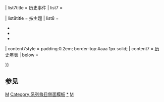 {{sidebar with collapsible lists
| name = 马来西亚历史
| wraplinks = true
| class = plainlist
| title = {{region history sidebar title
  | country = 马来西亚
  | image = [[File:Malaysian History.png|205px|border|link=马来西亚历史]]
  }}
| content1style = padding-bottom:0.5em; padding-top:0.5em;
| content1 = <div style="text-align:left;font-weight:bold;">[[马来西亚史前时期|史前时期]]</div>
| list1title = 史前时期
| list1 =
 {{Aligned table |fullwidth=yes |leftright=yes |nowrap2=yes
  | [[马来西亚史前时期|史前时期]]| 前100–6{{smaller|世纪}}
}}
| list2title = 早期王国
| list2 =
 {{Aligned table |fullwidth=yes |leftright=yes |nowrap2=yes
  | [[刚迦王国]]                 | 2–11{{smaller|世纪}}
  | [[狼牙脩]]                    | 2–14{{smaller|世纪}}
  | [[赤土]]                        | 2–6{{smaller|世纪}}
  | [[盘盘]]     | 3–5{{smaller|世纪}}
  | [[古吉打]]              | 5–9{{smaller|世纪}}
  | {{tsl|en|Old Pahang Kingdom|古彭亨}} | 5–15{{smaller|世纪}} 
  | [[末罗瑜]]      | 6{{smaller|世纪}}
  | {{tsl|ms|Klang Kio|哥打哥拉宜|哥打哥拉宜}} （Kota Gelanggi）        | 7–9{{smaller|世纪}}
  | [[三佛齐]]              | 650–1377
  | [[满者伯夷]]              | 1293–1500
 }}
| list3title = 苏丹国崛起
| list3 =
 {{Aligned table |fullwidth=yes |leftright=yes |nowrap2=yes
  | [[吉打苏丹王朝]]| 1136–{{smaller|今}}
  | [[汶萊帝國]]| 1368–{{smaller|今}}
  | [[马六甲苏丹国]]| 1402–1511
  | [[蘇祿蘇丹國]]| 1450–1899
  | {{tsl|en|Pahang Sultanate|彭亨苏丹王朝}}| 1470–1623
  | [[亞齊蘇丹國]]| 1496–1903
  | [[北大年苏丹国]]| 1516– 1902
  | [[柔佛苏丹国]]| 1528–{{smaller|今}}
  | {{tsl|en|Sultanate of Sarawak|砂拉越苏丹王朝}} | 1599–1641
  | {{tsl|en|Kingdom of Besut Darul Iman|勿述苏丹王朝}}| 1780–1899
  | {{tsl|en|Kingdom of Setul Mambang Segara|色陀苏丹王朝}}| 1808–1916
  | {{tsl|en|Reman|勒曼苏丹王朝}}| 1810–1902
  | {{tsl|en|Kingdom of Kubang Pasu Darul Qiyam|古邦巴素苏丹王朝}}| 1839–1864
  | [[玻璃市拉惹]]| 1843–{{smaller|今}}
 }} 
| list4title = 殖民时期
| list4 =
{{Aligned table |fullwidth=yes |leftright=yes |nowrap2=yes
  | [[葡属马六甲]]| 1511–1641
  | {{tsl|ms|Perang Belanda-Portugal|荷葡战役}}| 1601–1661
  | [[荷属马六甲]]| 1641–1824
  | {{tsl|ms|Penjajahan Siam di Kedah|暹罗入侵吉打}}| 1821–1826
  | [[1824年英荷条约|英荷条约]] | 1824
  | [[伯尼条约]]| 1826
  | [[海峡殖民地]]| 1826–1946
  | [[砂拉越王国]]| 1841–1946
  | [[纳闽直辖殖民地]]| 1848–1946
  | {{tsl|ms|Perang Kelang|巴生战役}}| 1867–1874
  | [[邦咯条约]] | 1874
  | [[英屬馬來亞]] / [[英屬婆羅洲]]| 1874–1946
  | [[北婆羅洲]]| 1882–1946
  | [[馬來聯邦]]| 1895–1946
  | [[1909年英国-暹罗条约|英暹条约]] | 1909
  | [[馬來屬邦]]| 1909–1946
  | {{tsl|ms|Pertempuran Pulau Pinang|槟城战役}}| 1914
}}
| list5title = 第二次世界大战时期
| list5 =
{{Aligned table |fullwidth=yes |leftright=yes |nowrap2=yes
  | {{longitem|[[馬來亞日佔時期|日占马来亚]]与[[英屬婆羅洲日佔時期|婆罗洲]]}}| 1941–1945
  | [[馬來亞戰役]]| 1941–1942
  | {{tsl|ms|Pertempuran Muar|麻坡战役}}| 1942
  | {{tsl|ms|Pembunuhan beramai-ramai di Parit Sulong|巴力士隆大屠杀}} | 1942
  | [[新加坡戰役]]| 1942
  | {{tsl|ms|Syburi|榕市府|榕市府（暹属吉打）}} | 1942-1945
  | [[馬來四邦|暹属马来四邦]]| 1943–1945
  | {{tsl|ms|Kawat Maut Sandakan|山打根死亡行军}}| 1942
}}
| list6title = 马来西亚成立
| list6 =
 {{Aligned table |fullwidth=yes |leftright=yes |nowrap2=yes
  | {{longitem|{{tsl|ms|Pentadbiran Tentera British (Tanah Melayu)|英国军事管制区 (马来亚)|马来亚}}{{\}}[[英國軍事管制區 (婆羅洲)|婆罗洲英國軍事管制區]]}}| 1945–1946
  | [[北婆羅洲直轄殖民地]] | 1946–1963
  | {{tsl|ms|Tanah Jajahan Mahkota Sarawak|砂拉越直辖殖民地}}| 1946–1963
  | [[马来亚联邦]]<!--（MU）为英国殖民地，未曾独立-->| 1946–1948
  | [[马来亚联合邦]]<!--1957年独立-->| 1948–1963
  | [[马来亚独立日|马来亚联合邦独立]]| 1957
  | {{tsl|ms|Pemerintahan sendiri Singapura|新加坡自治|新加坡自治日}}| 1959
  | {{tsl|ms|Hari Pemerintahan Sendiri Borneo Utara|沙巴自治日|沙巴自治日}} | 1963
  | [[砂拉越自治日|砂拉越自治日]]| 1963年7月22日
  | [[马来西亚日|马来西亚成立]]<!--法定国家全名为“马来西亚”，不包含“联邦”字眼-->| 1963年9月16日
  | [[新加坡州]]| 1963–1965
  | [[吉隆坡]][[联邦直辖区]]成立| 1974
  | [[纳闽]][[联邦直辖区]]成立| 1984
  | [[布城]][[联邦直辖区]]成立| 2001
}}
| list7title = 历史事件
| list7 =
 {{Aligned table |fullwidth=yes |leftright=yes |nowrap2=yes
  | [[砂拉越反让渡运动]]| 1946–1963
  | [[馬來亞緊急狀態]]| 1948–1960
  | [[峇冬加里屠杀惨案]] | 1948
  | {{tsl|ms|Peristiwa Bukit Kepong|武吉哈逢武装冲突}}| 1950
  | {{tsl|ms|Rundingan Damai Baling 1955|华玲会谈}}| 1956
  | [[文莱暴乱]]| 1962–1966
  | {{tsl|ms|Rundingan Damai Baling 1955|砂拉越共产党叛乱|砂共叛乱}}| 1962–1990
  | {{tsl|ms|Tuntutan Sabah|北婆罗洲争端}}（[[沙巴摩洛袭击]]）| 1962–今
  | [[印马对抗]]| 1963–1966
  | [[1964年新加坡种族骚乱|新加坡种族骚乱]]| 1964
  |[[东盟宣言]]（[[东南亚国家联盟|东盟]]）| 1967
  | [[林梦县|汶来索要林梦县]]| 1967–2009
  | [[马来亚共产党叛乱 (1968年－1989年)|马共叛乱]]| 1968–1989
  | [[五一三事件]]| 1969
  | {{tsl|id|Sengketa Sipadan dan Ligitan|利吉丹岛和西巴丹岛争端}}| 1969–2002
  | [[新经济政策 (马来西亚)|新经济政策]]| 1971–1990
  | {{tsl|ms|Jerebu Asia Tenggara|东南亚烟霾|马来西亚跨境烟霾问题}}| 1972–2016
  | {{tsl|ms|Tuntutan bertindih mengenai Pulau Batu Puteh|白礁岛争议}}| 1979–今
  | [[南海爭議]]（[[南沙群岛主权争议|南沙群岛]]）| 1980–今
  | {{tsl|ms|Serangan hendap Lahad Datu 1985|1985年拿笃冲突}}| 1985
  | {{tsl|ms|Peristiwa Memali 1985|默玛里惨案}}| 1985
  | [[茅草行动]]| 1987
  | {{tsl|ms|Krisis Perlembagaan Malaysia 1988|巫统宪政危机}}| 1987–1988
  | [[1993年马来西亚宪法修正案]]| 1987–1988
  | [[亞洲金融危機#马来西亚|亚洲金融危机]]| 1997–1998
  | {{tsl|ms|Al-Ma'unah|奥玛乌纳|奥玛乌纳袭军事件}}| 2000
  | [[阿尔丹杜雅·沙丽布谋杀案]] | 2006
  | [[2007年净选盟大集会|净选盟大集会]] | 2007
  | {{tsl|ms|Perhimpunan Hindraf 2007|2007年兴权会大集会|兴权会大集会}} | 2007
  | {{tsl|ms|Himpunan Anti ISA|反内安法令集会}}| 2009
  | [[2011年净选盟2.0人民集会|净选盟2.0集会]] | 2011
  | [[2012年净选盟3.0集会|净选盟3.0集会]] | 2012
  | {{tsl|ms|Himpunan Kebangkitan Rakyat 2013|2013年人民起义大集会|人民起义大集会}}| 2013
  | [[2013年拿篤衝突]] | 2013
  | [[抗议涨价大集会]] | 2013
  | [[人民之声，圣洁之声|黑色505集会]] | 2013
  | [[马来西亚航空370号班机空难|马航MH370空难]]| 2014
  | [[马来西亚航空17号班机空难|马航MH17空难]] | 2014
  | [[印尼亚洲航空8501号班机空难|亚航QZ8501空难]]| 2014
  | [[净选盟4.0集会]] | 2015
  | {{tsl|en|2015 Malay Dignity rally|马来西亚红衫军种族集会}}| 2015
  | [[净选盟5.0集会]]| 2016
  | [[2018年马来西亚大选]]－首次政党轮替| 2018
  | [[喜来登行动]]| 2020
}}
| list8title = 按主题
| list8 = {{startflatlist}}
* {{tsl|ms|Sejarah komunikasi di Malaysia|马来西亚通讯史|通讯}}
* {{tsl|en|Economic history of Malaysia|马来西亚经历史|经济}}
* {{tsl|en|Military history of Malaysia|马来西亚军事史|军事}}
{{endflatlist}}
| content7style = padding:0.2em; border-top:#aaa 1px solid;
| content7 = [[马来西亚历史年表|历史年表]]
| below = {{portal-inline|马来西亚|size=tiny}}

}}<noinclude>
{{clear}}

== 参见 ==
{{模板:亚洲各国历史模板}}

[[Category:马来西亚历史模板| ]]
[[Category:各國歷史導航模板|M]]
[[Category:系列條目側面模板]]
[[Category:马来西亚历史|*]]
[[Category:东南亚历史模板|M]]
</noinclude>